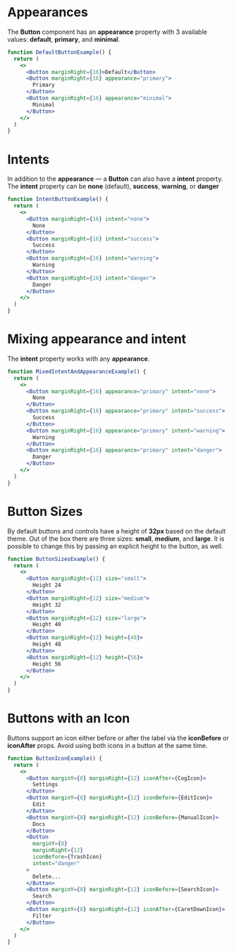 # Appearances

The **Button** component has an **appearance** property with 3 available values: **default**, **primary**, and **minimal**.

```jsx
function DefaultButtonExample() {
  return (
    <>
      <Button marginRight={16}>Default</Button>
      <Button marginRight={16} appearance="primary">
        Primary
      </Button>
      <Button marginRight={16} appearance="minimal">
        Minimal
      </Button>
    </>
  )
}
```

# Intents

In addition to the **appearance** — a **Button** can also have a **intent** property.
The **intent** property can be **none** (default), **success**, **warning**, or **danger**

```jsx
function IntentButtonExample() {
  return (
    <>
      <Button marginRight={16} intent="none">
        None
      </Button>
      <Button marginRight={16} intent="success">
        Success
      </Button>
      <Button marginRight={16} intent="warning">
        Warning
      </Button>
      <Button marginRight={16} intent="danger">
        Danger
      </Button>
    </>
  )
}
```

# Mixing appearance and intent

The **intent** property works with any **appearance**.

```jsx
function MixedIntentAndAppearanceExample() {
  return (
    <>
      <Button marginRight={16} appearance="primary" intent="none">
        None
      </Button>
      <Button marginRight={16} appearance="primary" intent="success">
        Success
      </Button>
      <Button marginRight={16} appearance="primary" intent="warning">
        Warning
      </Button>
      <Button marginRight={16} appearance="primary" intent="danger">
        Danger
      </Button>
    </>
  )
}
```

# Button Sizes

By default buttons and controls have a height of **32px** based on the default theme. Out of the box there are three sizes: **small**, **medium**, and **large**. It is possible to change this by passing an explicit height to the button, as well.

```jsx
function ButtonSizesExample() {
  return (
    <>
      <Button marginRight={12} size="small">
        Height 24
      </Button>
      <Button marginRight={12} size="medium">
        Height 32
      </Button>
      <Button marginRight={12} size="large">
        Height 40
      </Button>
      <Button marginRight={12} height={48}>
        Height 48
      </Button>
      <Button marginRight={12} height={56}>
        Height 56
      </Button>
    </>
  )
}
```

# Buttons with an Icon

Buttons support an icon either before or after the label via the **iconBefore** or **iconAfter** props. Avoid using both icons in a
button at the same time.

```jsx
function ButtonIconExample() {
  return (
    <>
      <Button marginY={8} marginRight={12} iconAfter={CogIcon}>
        Settings
      </Button>
      <Button marginY={8} marginRight={12} iconBefore={EditIcon}>
        Edit
      </Button>
      <Button marginY={8} marginRight={12} iconBefore={ManualIcon}>
        Docs
      </Button>
      <Button
        marginY={8}
        marginRight={12}
        iconBefore={TrashIcon}
        intent="danger"
      >
        Delete...
      </Button>
      <Button marginY={8} marginRight={12} iconBefore={SearchIcon}>
        Search
      </Button>
      <Button marginY={8} marginRight={12} iconAfter={CaretDownIcon}>
        Filter
      </Button>
    </>
  )
}
```
